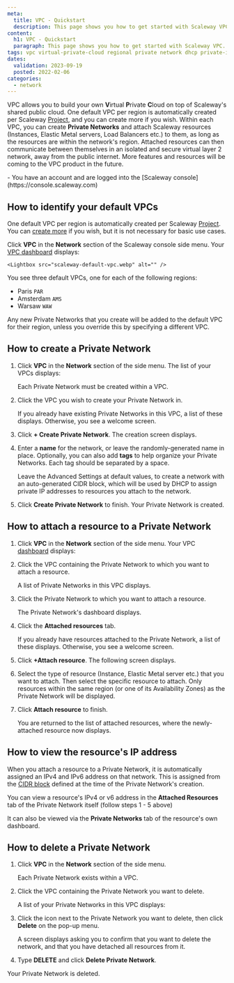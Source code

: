 ```yaml
---
meta:
  title: VPC - Quickstart
  description: This page shows you how to get started with Scaleway VPC.
content:
  h1: VPC - Quickstart
  paragraph: This page shows you how to get started with Scaleway VPC.
tags: vpc virtual-private-cloud regional private network dhcp private-ip
dates:
  validation: 2023-09-19
  posted: 2022-02-06
categories:
  - network
---
```


VPC allows you to build your own **V**irtual **P**rivate **C**loud on top of Scaleway's shared public cloud. One default VPC per region is automatically created per Scaleway [Project](/console/project/concepts/#project), and you can create more if you wish. Within each VPC, you can create **Private Networks** and attach Scaleway resources (Instances, Elastic Metal servers, Load Balancers etc.) to them, as long as the resources are within the network's region. Attached resources can then communicate between themselves in an isolated and secure virtual layer 2 network, away from the public internet. More features and resources will be coming to the VPC product in the future.

<Message type="requirement">
  - You have an account and are logged into the [Scaleway console](https://console.scaleway.com)
</Message>

## How to identify your default VPCs

One default VPC per region is automatically created per Scaleway [Project](/console/project/concepts/#project). You can [create more](/network/vpc/how-to/create-vpc/) if you wish, but it is not necessary for basic use cases.

Click **VPC** in the **Network** section of the Scaleway console side menu. Your [VPC dashboard](https://console.scaleway.com/vpc/vpc) displays:

    <Lightbox src="scaleway-default-vpc.webp" alt="" />

You see three default VPCs, one for each of the following regions:

- Paris `PAR`
- Amsterdam `AMS`
- Warsaw `WAW`

Any new Private Networks that you create will be added to the default VPC for their region, unless you override this by specifying a different VPC. 

## How to create a Private Network

1. Click **VPC** in the **Network** section of the side menu. The list of your VPCs displays:

    <Lightbox src="scaleway-default-vpc.webp" alt="" />

    Each Private Network must be created within a VPC. 

2. Click the VPC you wish to create your Private Network in.

    If you already have existing Private Networks in this VPC, a list of these displays. Otherwise, you see a welcome screen.

    <Lightbox src="scaleway-pn-welcome.webp" alt="" />

3. Click **+ Create Private Network**. The creation screen displays.

    <Lightbox src="scaleway-create-pn.webp" alt=""/>

4. Enter a **name** for the network, or leave the randomly-generated name in place. Optionally, you can also add **tags** to help organize your Private Networks. Each tag should be separated by a space.

    Leave the Advanced Settings at default values, to create a network with an auto-generated CIDR block, which will be used by DHCP to assign private IP addresses to resources you attach to the network.

5. Click **Create Private Network** to finish. Your Private Network is created.

## How to attach a resource to a Private Network

1. Click **VPC** in the **Network** section of the side menu. Your VPC [dashboard](https://console.scaleway.com/vpc/vpc) displays:

    <Lightbox src="scaleway-default-vpc.webp" alt="" />

2. Click the VPC containing the Private Network to which you want to attach a resource.

    A list of Private Networks in this VPC displays.

3. Click the Private Network to which you want to attach a resource.

    The Private Network's dashboard displays.

    <Lightbox src="scaleway-pn-overview.webp" alt="" />

4. Click the **Attached resources** tab.

    If you already have resources attached to the Private Network, a list of these displays. Otherwise, you see a welcome screen.

5. Click **+Attach resource**. The following screen displays.

    <Lightbox src="scaleway-attach-resource.webp" alt="" />

6. Select the type of resource (Instance, Elastic Metal server etc.) that you want to attach. Then select the specific resource to attach. Only resources within the same region (or one of its Availability Zones) as the Private Network will be displayed.

7. Click **Attach resource** to finish.

    You are returned to the list of attached resources, where the newly-attached resource now displays.

## How to view the resource's IP address

When you attach a resource to a Private Network, it is automatically assigned an IPv4 and IPv6 address on that network. This is assigned from the [CIDR block](/network/vpc/how-to/create-private-network/#how-to-configure-cidr) defined at the time of the Private Network's creation.

You can view a resource's IPv4 or v6 address in the **Attached Resources** tab of the Private Network itself (follow steps 1 - 5 above)

<Lightbox src="scaleway-attached-resources.webp" alt="" />

It can also be viewed via the **Private Networks** tab of the resource's own dashboard.

## How to delete a Private Network

1. Click **VPC** in the **Network** section of the side menu.

    Each Private Network exists within a VPC.

    <Lightbox src="scaleway-default-vpc.webp" alt="" />

2. Click the VPC containing the Private Network you want to delete.

    A list of your Private Networks in this VPC displays:

    <Lightbox src="scaleway-pns.webp" alt="" />

3. Click the <Icon name="more" /> icon next to the Private Network you want to delete, then click **Delete** on the pop-up menu.

    <Lightbox src="scaleway-delete-pn.webp" alt="" />

    A screen displays asking you to confirm that you want to delete the network, and that you have detached all resources from it.

4. Type **DELETE** and click **Delete Private Network**.

  Your Private Network is deleted.
